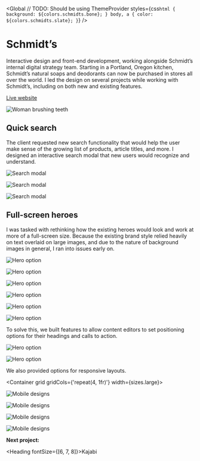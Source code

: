 
<SEO title="Schmidt&rsquo;s" />

<Global
  // TODO: Should be using ThemeProvider
  styles={css`
    html {
      background: ${colors.schmidts.bone};
    }
    body,
    a {
      color: ${colors.schmidts.slate};
    }
  `}
/>

<Container>


# Schmidt&rsquo;s

Interactive design and front-end development, working alongside Schmidt&rsquo;s internal digital strategy team. Starting in a Portland, Oregon kitchen, Schmidt&rsquo;s natural soaps and deodorants can now be purchased in stores all over the world. I led the design on several projects while working with Schmidt&rsquo;s, including on both new and existing features.

[Live website](https://schmidts.com/)

</Container>


<Box maxWidth={sizes.xsmall} mx='auto'>


![Woman brushing teeth](../../images/schmidts/woman-smile.jpg)

</Box>


<!-- /// NEW SECTION \\\ -->

<Container text>


## Quick search

The client requested new search functionality that would help the user make sense of the growing list of products, article titles, and more. I designed an interactive search modal that new users would recognize and understand.

</Container>


<Container width={sizes.small} mx='auto'>


![Search modal](../../images/schmidts/search-modal-1.png)

![Search modal](../../images/schmidts/search-modal-2.png)

![Search modal](../../images/schmidts/search-modal-4.png)

</Container>


<!-- /// NEW SECTION \\\ -->

<Container text>


## Full-screen heroes

I was tasked with rethinking how the existing heroes would look and work at more of a full-screen size. Because the existing brand style relied heavily on text overlaid on large images, and due to the nature of background images in general, I ran into issues early on.

</Container>


<Container grid width={sizes.large}>


![Hero option](../../images/schmidts/hero-1.jpg)

![Hero option](../../images/schmidts/hero-5.jpg)

![Hero option](../../images/schmidts/hero-3.jpg)

![Hero option](../../images/schmidts/hero-4.jpg)

![Hero option](../../images/schmidts/hero-2.jpg)

![Hero option](../../images/schmidts/hero-6.jpg)

</Container>


<Container>


To solve this, we built features to allow content editors to set positioning options for their headings and calls to action.

</Container>


<Container grid width={sizes.large}>


![Hero option](../../images/schmidts/options-1.jpg)

![Hero option](../../images/schmidts/options-2.jpg)

</Container>


<Container>


We also provided options for responsive layouts.

</Container>


<Container grid gridCols={'repeat(4, 1fr)'} width={sizes.large}>


![Mobile designs](../../images/schmidts/mobile-1.jpg)

![Mobile designs](../../images/schmidts/mobile-7.jpg)

![Mobile designs](../../images/schmidts/mobile-3.jpg)

![Mobile designs](../../images/schmidts/mobile-4.jpg)

</Container>


<!-- /// NEXT PROJECT \\\ -->

<Container text>


**Next project:**

<Link to='/project/kajabi'>


<Heading fontSize={[6, 7, 8]}>Kajabi</Heading>

</Link>


</Container>

